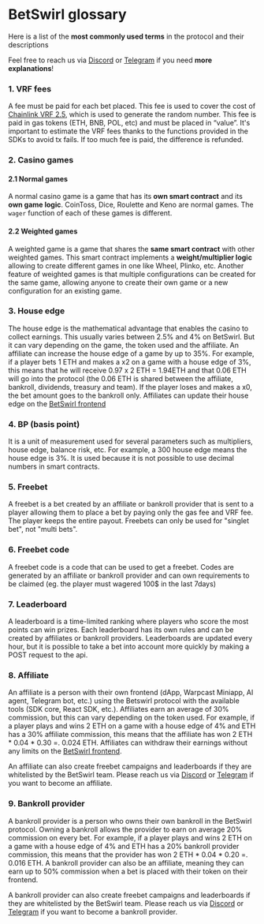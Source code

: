 # BetSwirl glossary
Here is a list of the **most commonly used terms** in the protocol and their descriptions

Feel free to reach us via [Discord](https://discord.gg/uAJXn4GJdX) or [Telegram](https://t.me/betswirl) if you need **more explanations**!

### 1. VRF fees
A fee must be paid for each bet placed. This fee is used to cover the cost of [Chainlink VRF 2.5](https://docs.chain.link/vrf), which is used to generate the random number. This fee is paid in gas tokens (ETH, BNB, POL, etc) and must be placed in “value”. It's important to estimate the VRF fees thanks to the functions provided in the SDKs to avoid tx fails. If too much fee is paid, the difference is refunded.

### 2. Casino games

#### 2.1 Normal games
A normal casino game is a game that has its **own smart contract** and its **own game logic**. CoinToss, Dice, Roulette and Keno are normal games. The `wager` function of each of these games is different.

#### 2.2 Weighted games
A weighted game is a game that shares the **same smart contract** with other weighted games. This smart contract implements a **weight/multiplier logic** allowing to create different games in one like Wheel, Plinko, etc. Another feature of weighted games is that multiple configurations can be created for the same game, allowing anyone to create their own game or a new configuration for an existing game.

### 3. House edge

The house edge is the mathematical advantage that enables the casino to collect earnings. This usually varies between 2.5% and 4% on BetSwirl. But it can vary depending on the game, the token used and the affiliate. An affiliate can increase the house edge of a game by up to 35%. For example, if a player bets 1 ETH and makes a x2 on a game with a house edge of 3%, this means that he will receive 0.97 x 2 ETH = 1.94ETH and that 0.06 ETH will go into the protocol (the 0.06 ETH is shared between the affiliate, bankroll, dividends, treasury and team). If the player loses and makes a x0, the bet amount goes to the bankroll only. Affiliates can update their house edge on the [BetSwirl frontend](https://www.betswirl.com/base/affiliate/house-edge)

### 4. BP (basis point)
It is a unit of measurement used for several parameters such as multipliers, house edge, balance risk, etc. For example, a 300 house edge means the house edge is 3%. It is used because it is not possible to use decimal numbers in smart contracts.

### 5. Freebet
A freebet is a bet created by an affiliate or bankroll provider that is sent to a player allowing them to place a bet by paying only the gas fee and VRF fee. The player keeps the entire payout. Freebets can only be used for "singlet bet", not "multi bets".

### 6. Freebet code 
A freebet code is a code that can be used to get a freebet. Codes are generated by an affiliate or bankroll provider and can own requirements to be claimed (eg. the player must wagered 100$ in the last 7days)

### 7. Leaderboard
A leaderboard is a time-limited ranking where players who score the most points can win prizes. Each leaderboard has its own rules and can be created by affiliates or bankroll providers. Leaderboards are updated every hour, but it is possible to take a bet into account more quickly by making a POST request to the api.

### 8. Affiliate
An affiliate is a person with their own frontend (dApp, Warpcast Miniapp, AI agent, Telegram bot, etc.) using the Betswirl protocol with the available tools (SDK core, React SDK, etc.). Affiliates earn an average of 30% commission, but this can vary depending on the token used. For example, if a player plays and wins 2 ETH on a game with a house edge of 4% and ETH has a 30% affiliate commission, this means that the affiliate has won 2 ETH * 0.04 * 0.30 =. 0.024 ETH. Affiliates can withdraw their earnings without any limits on the [BetSwirl frontend](https://www.betswirl.com/base/affiliate/revenues).

An affiliate can also create freebet campaigns and leaderboards if they are whitelisted by the BetSwirl team. Please reach us via [Discord](https://discord.gg/uAJXn4GJdX) or [Telegram](https://t.me/betswirl) if you want to become an affiliate. 

### 9. Bankroll provider
A bankroll provider is a person who owns their own bankroll in the BetSwirl protocol. Owning a bankroll allows the provider to earn on average 20% commission on every bet. For example, if a player plays and wins 2 ETH on a game with a house edge of 4% and ETH has a 20% bankroll provider commission, this means that the provider has won 2 ETH * 0.04 * 0.20 =. 0.016 ETH.
A bankroll provider can also be an affiliate, meaning they can earn up to 50% commission when a bet is placed with their token on their frontend. 

A bankroll provider can also create freebet campaigns and leaderboards if they are whitelisted by the BetSwirl team. Please reach us via [Discord](https://discord.gg/uAJXn4GJdX) or [Telegram](https://t.me/betswirl) if you want to become a bankroll provider. 


